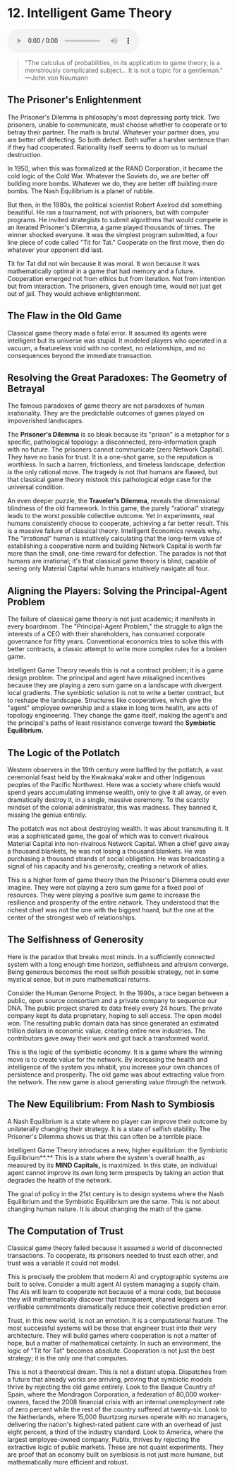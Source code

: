 # 12. Intelligent Game Theory

<audio controls className="w-full mt-6">
  <source
    src="https://webstatics.ii.inc/audiobook/Chapter-12-TLE.mp3"
    type="audio/mp3"
  />
</audio>

> "The calculus of probabilities, in its application to game theory, is a monstrously complicated subject... It is not a topic for a gentleman."
> —John von Neumann

## The Prisoner's Enlightenment

The Prisoner's Dilemma is philosophy's most depressing party trick. Two prisoners, unable to communicate, must choose whether to cooperate or to betray their partner. The math is brutal. Whatever your partner does, you are better off defecting. So both defect. Both suffer a harsher sentence than if they had cooperated. Rationality itself seems to doom us to mutual destruction.

In 1950, when this was formalized at the RAND Corporation, it became the cold logic of the Cold War. Whatever the Soviets do, we are better off building more bombs. Whatever we do, they are better off building more bombs. The Nash Equilibrium is a planet of rubble.

But then, in the 1980s, the political scientist Robert Axelrod did something beautiful. He ran a tournament, not with prisoners, but with computer programs. He invited strategists to submit algorithms that would compete in an iterated Prisoner's Dilemma, a game played thousands of times. The winner shocked everyone. It was the simplest program submitted, a four line piece of code called "Tit for Tat." Cooperate on the first move, then do whatever your opponent did last.

Tit for Tat did not win because it was moral. It won because it was mathematically optimal in a game that had memory and a future. Cooperation emerged not from ethics but from iteration. Not from intention but from interaction. The prisoners, given enough time, would not just get out of jail. They would achieve enlightenment.

## The Flaw in the Old Game

Classical game theory made a fatal error. It assumed its agents were intelligent but its universe was stupid. It modeled players who operated in a vacuum, a featureless void with no context, no relationships, and no consequences beyond the immediate transaction.

## Resolving the Great Paradoxes: The Geometry of Betrayal

The famous paradoxes of game theory are not paradoxes of human irrationality. They are the predictable outcomes of games played on impoverished landscapes.

The **Prisoner's Dilemma** is so bleak because its "prison" is a metaphor for a specific, pathological topology: a disconnected, zero-information graph with no future. The prisoners cannot communicate (zero Network Capital). They have no basis for trust. It is a one-shot game, so the reputation is worthless. In such a barren, frictionless, and timeless landscape, defection _is_ the only rational move. The tragedy is not that humans are flawed, but that classical game theory mistook this pathological edge case for the universal condition.

An even deeper puzzle, the **Traveler's Dilemma**, reveals the dimensional blindness of the old framework. In this game, the purely "rational" strategy leads to the worst possible collective outcome. Yet in experiments, real humans consistently choose to cooperate, achieving a far better result. This is a massive failure of classical theory. Intelligent Economics reveals why. The "irrational" human is intuitively calculating that the long-term value of establishing a cooperative norm and building Network Capital is worth far more than the small, one-time reward for defection. The paradox is not that humans are irrational; it's that classical game theory is blind, capable of seeing only Material Capital while humans intuitively navigate all four.

## Aligning the Players: Solving the Principal-Agent Problem

The failure of classical game theory is not just academic; it manifests in every boardroom. The "Principal-Agent Problem," the struggle to align the interests of a CEO with their shareholders, has consumed corporate governance for fifty years. Conventional economics tries to solve this with better contracts, a classic attempt to write more complex rules for a broken game.

Intelligent Game Theory reveals this is not a contract problem; it is a game design problem. The principal and agent have misaligned incentives because they are playing a zero sum game on a landscape with divergent local gradients. The symbiotic solution is not to write a better contract, but to reshape the landscape. Structures like cooperatives, which give the "agent" employee ownership and a stake in long term health, are acts of topology engineering. They change the game itself, making the agent's and the principal's paths of least resistance converge toward the **Symbiotic Equilibrium.**

## The Logic of the Potlatch

Western observers in the 19th century were baffled by the potlatch, a vast ceremonial feast held by the Kwakwaka'wakw and other Indigenous peoples of the Pacific Northwest. Here was a society where chiefs would spend years accumulating immense wealth, only to give it all away, or even dramatically destroy it, in a single, massive ceremony. To the scarcity mindset of the colonial administrator, this was madness. They banned it, missing the genius entirely.

The potlatch was not about destroying wealth. It was about transmuting it. It was a sophisticated game, the goal of which was to convert rivalrous Material Capital into non-rivalrous Network Capital. When a chief gave away a thousand blankets, he was not losing a thousand blankets. He was purchasing a thousand strands of social obligation. He was broadcasting a signal of his capacity and his generosity, creating a network of allies.

This is a higher form of game theory than the Prisoner's Dilemma could ever imagine. They were not playing a zero sum game for a fixed pool of resources. They were playing a positive sum game to increase the resilience and prosperity of the entire network. They understood that the richest chief was not the one with the biggest hoard, but the one at the center of the strongest web of relationships.

## The Selfishness of Generosity

Here is the paradox that breaks most minds. In a sufficiently connected system with a long enough time horizon, selfishness and altruism converge. Being generous becomes the most selfish possible strategy, not in some mystical sense, but in pure mathematical returns.

Consider the Human Genome Project. In the 1990s, a race began between a public, open source consortium and a private company to sequence our DNA. The public project shared its data freely every 24 hours. The private company kept its data proprietary, hoping to sell access. The open model won. The resulting public domain data has since generated an estimated trillion dollars in economic value, creating entire new industries. The contributors gave away their work and got back a transformed world.

This is the logic of the symbiotic economy. It is a game where the winning move is to create value for the network. By increasing the health and intelligence of the system you inhabit, you increase your own chances of persistence and prosperity. The old game was about extracting value from the network. The new game is about generating value _through_ the network.

## The New Equilibrium: From Nash to Symbiosis

A Nash Equilibrium is a state where no player can improve their outcome by unilaterally changing their strategy. It is a state of selfish stability. The Prisoner's Dilemma shows us that this can often be a terrible place.

Intelligent Game Theory introduces a new, higher equilibrium: the Symbiotic Equilibrium**.** This is a state where the system's overall health, as measured by its **MIND Capitals,** is maximized. In this state, an individual agent cannot improve its own long term prospects by taking an action that degrades the health of the network.

The goal of policy in the 21st century is to design systems where the Nash Equilibrium and the Symbiotic Equilibrium are the same. This is not about changing human nature. It is about changing the math of the game.

## The Computation of Trust

Classical game theory failed because it assumed a world of disconnected transactions. To cooperate, its prisoners needed to trust each other, and trust was a variable it could not model.

This is precisely the problem that modern AI and cryptographic systems are built to solve. Consider a multi agent AI system managing a supply chain. The AIs will learn to cooperate not because of a moral code, but because they will mathematically discover that transparent, shared ledgers and verifiable commitments dramatically reduce their collective prediction error.

Trust, in this new world, is not an emotion. It is a computational feature. The most successful systems will be those that engineer trust into their very architecture. They will build games where cooperation is not a matter of hope, but a matter of mathematical certainty. In such an environment, the logic of "Tit for Tat" becomes absolute. Cooperation is not just the best strategy; it is the only one that computes.

This is not a theoretical dream. This is not a distant utopia. Dispatches from a future that already works are arriving, proving that symbiotic models thrive by rejecting the old game entirely. Look to the Basque Country of Spain, where the Mondragon Corporation, a federation of 80,000 worker-owners, faced the 2008 financial crisis with an internal unemployment rate of zero percent while the rest of the country suffered at twenty-six. Look to the Netherlands, where 15,000 Buurtzorg nurses operate with no managers, delivering the nation's highest-rated patient care with an overhead of just eight percent, a third of the industry standard. Look to America, where the largest employee-owned company, Publix, thrives by rejecting the extractive logic of public markets. These are not quaint experiments. They are proof that an economy built on symbiosis is not just more humane, but mathematically more efficient and robust.
